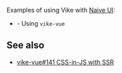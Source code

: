 
Examples of using Vike with [Naive UI](https://www.naiveui.com):
 - <Example timestamp="2024.08" repo="Jearce/vike-vue-naive-ui" /> - Using <Link href="/vike-vue">`vike-vue`</Link>

## See also

- [vike-vue#141 CSS-in-JS with SSR](https://github.com/vikejs/vike-vue/issues/141)

